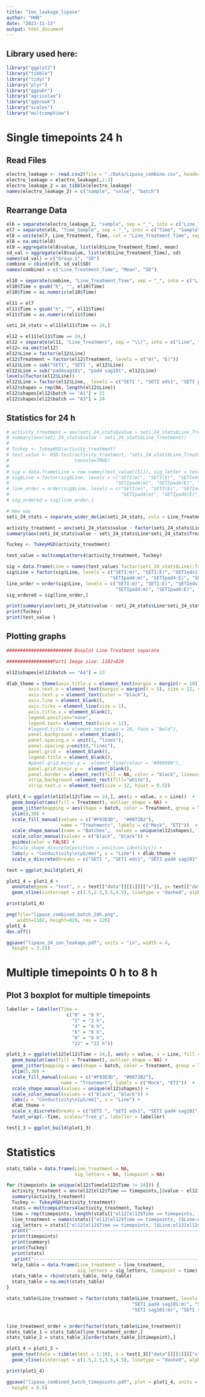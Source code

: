 ---
title: "Ion_leakage_lipase"
author: "HHN"
date: "2023-11-13"
output: html_document
---

## Library used here:

```{r Library, include=TRUE, echo=TRUE, message=FALSE}
library("ggplot2")
library("tibble")
library("tidyr")
library("plyr")
library("ggpubr")
library("agricolae")
library("ggbreak")
library("scales")
library("multcompView")
```


# Single timepoints 24 h
## Read Files

```{r Read Files, include=TRUE, echo=TRUE, message=FALSE}
electro_leakage <- read.csv2(file = "./Data/Lipase_combine.csv", header = TRUE, dec = ",", sep = ";", fileEncoding="UTF-8-BOM")
electro_leakage = electro_leakage[,1:3]
electro_leakage_2 = as_tibble(electro_leakage)
names(electro_leakage_2) = c("sample", "value", "batch")
```

## Rearrange Data

```{r Rearrange file format, include=TRUE, echo=TRUE, message=FALSE}
el6 = separate(electro_leakage_2, "sample", sep = "_", into = c("Line_Treatment", "Time_Sample"), extra = "merge")
el7 = separate(el6, "Time_Sample", sep = "_", into = c("Time", "Sample"), extra = "merge")
el8 = unite(el7, Line_Treatment, Time, col = "Line_Treatment_Time", sep = "_")
el8 = na.omit(el8)
el9 = aggregate(el8$value, list(el8$Line_Treatment_Time), mean)
sd_val = aggregate(el8$value, list(el8$Line_Treatment_Time), sd)
names(sd_val) = c("Group.1", "SD")
combine = cbind(el9, sd_val$SD)
names(combine) = c("Line_Treatment_Time", "Mean", "SD")

el10 = separate(combine, "Line_Treatment_Time", sep = "_", into = c("Line_Treatment", "Time"), extra = "merge")
el10$Time = gsub("h", "", el10$Time)
el10$Time = as.numeric(el10$Time)

el11 = el7
el11$Time = gsub("h", "", el11$Time)
el11$Time = as.numeric(el11$Time)

seti_24_stats = el11[el11$Time == 24,]

el12 = el11[el11$Time == 24,]
el12 = separate(el11, "Line_Treatment", sep = "\\(", into = c("Line", "Treatment"), extra = "merge")
el12= na.omit(el12)
el12$Line = factor(el12$Line)
el12$Treatment = factor(el12$Treatment, levels = c("m)", "E)"))
el12$Line = sub("SETI", "SETI ", el12$Line)
el12$Line = sub("pad4sag101", "pad4 sag101", el12$Line)
levels(factor(el12$Line))
el12$Line = factor(el12$Line,  levels = c("SETI ", "SETI eds1", "SETI pad4 sag101", "SETI pad4", "SETI sag101"))
el12$shapes = rep(NA, length(el12$Line))
el12$shapes[el12$batch == "A1"] = 21
el12$shapes[el12$batch == "A3"] = 24
```

## Statistics for 24 h

```{r Statistics 24 hours, include=TRUE, echo=TRUE, message=FALSE}
# activity_treatment = aov(seti_24_stats$value ~ seti_24_stats$Line_Treatment)
# summary(aov(seti_24_stats$value ~ seti_24_stats$Line_Treatment))
# 
# Tuckey <- TukeyHSD(activity_treatment)
# test_value <- HSD.test(activity_treatment, "seti_24_stats$Line_Treatment", group = TRUE,
#                        console=TRUE)
# 
# sig = data.frame(Line = row.names(test_value[[5]]), sig_letter = test_value[[5]][[2]])
# sig$Line = factor(sig$Line, levels = c("SETI(m)", "SETI(E)", "SETIeds1(m)", "SETIeds1(E)", "SETIpad4sag101(m)", "SETIpad4sag101(E)", 
#                                       "SETIpad4(m)", "SETIpad4(E)", "SETIsag101(m)", "SETIsag101(E)"))
# line_order = order(sig$Line, levels = c("SETI(m)", "SETI(E)", "SETIeds1(m)", "SETIeds1(E)", "SETIpad4sag101(m)", "SETIpad4sag101(E)", 
#                                         "SETIpad4(m)", "SETIpad4(E)", "SETIsag101(m)", "SETIsag101(E)"))
# sig_ordered = sig[line_order,]

# New way
seti_24_stats = separate_wider_delim(seti_24_stats, cols = Line_Treatment, delim = "(", names = c("Line", "Treatment"))

activity_treatment = aov(seti_24_stats$value ~ factor(seti_24_stats$Line)*factor(seti_24_stats$Treatment) + factor(seti_24_stats$batch))
summary(aov(seti_24_stats$value ~ seti_24_stats$Line*seti_24_stats$Treatment + seti_24_stats$batch))

Tuckey <- TukeyHSD(activity_treatment)

test_value = multcompLetters4(activity_treatment, Tuckey)

sig = data.frame(Line = names(test_value$`factor(seti_24_stats$Line):factor(seti_24_stats$Treatment)`[[1]]), sig_letter = test_value$`factor(seti_24_stats$Line):factor(seti_24_stats$Treatment)`[[1]] )
sig$Line = factor(sig$Line, levels = c("SETI:m)", "SETI:E)", "SETIeds1:m)", "SETIeds1:E)", "SETIpad4sag101:m)", "SETIpad4sag101:E)", 
                                      "SETIpad4:m)", "SETIpad4:E)", "SETIsag101:m)", "SETIsag101:E)"))
line_order = order(sig$Line, levels = c("SETI:m)", "SETI:E)", "SETIeds1:m)", "SETIeds1:E)", "SETIpad4sag101:m)", "SETIpad4sag101:E)", 
                                        "SETIpad4:m)", "SETIpad4:E)", "SETIsag101:m)", "SETIsag101:E)"))
sig_ordered = sig[line_order,]

print(summary(aov(seti_24_stats$value ~ seti_24_stats$Line*seti_24_stats$Treatment + seti_24_stats$batch)))
print(Tuckey)
print(test_value )

```

## Plotting graphs

```{r Statistics single timepoint, include=TRUE, echo=TRUE, message=FALSE}
######################## Boxplot Line Treatment separate

#################Part1 Image size: 1182×829

el12$shapes[el12$batch == "A4"] = 23

dlab_theme = theme(axis.title.y = element_text(margin = margin(r = 10)), text = element_text(size=12), axis.text = element_text(size=12),
        axis.text.x = element_text(margin = margin(t = 5), size = 12, colour = "black", angle = 20, hjust=1),
        axis.text.y = element_text(color = "black"),
        axis.line = element_blank(),
        axis.ticks = element_line(size = 1),
        axis.title.x = element_blank(),
        legend.position="none", 
        legend.text= element_text(size = 12),
        #legend.title = element_text(size = 16, face = "bold"),
        panel.background = element_blank(),
        panel.spacing.x = unit(1, "lines"),
        panel.spacing.y=unit(0,"lines"),
        panel.grid =  element_blank(),
        legend.title = element_blank(),
        #panel.grid.major.y =  element_line(colour = "#999999"),
        panel.grid.minor.y =  element_blank(),
        panel.border = element_rect(fill = NA, color = "black", linewidth = 1),
        strip.background =element_rect(fill="white"),
        strip.text.x = element_text(size = 12, hjust = 0.5))

plot1_4 = ggplot(el12[el12$Time == 24,], aes(y = value, x = Line))  +
  geom_boxplot(aes(fill = Treatment), outlier.shape = NA) +
  geom_jitter(mapping = aes(shape = batch, color = Treatment, group = Treatment), fill = "grey", size=1.5, position = position_jitterdodge(jitter.width = 0.3, dodge.width = 0.75)) +
  ylim(8,30) +
  scale_fill_manual(values = c("#F93D3D",  "#0072B2"),
                    name = "Treatments", labels = c("Mock", "ETI"))  +
  scale_shape_manual(name = "Batches",  values = unique(el12$shapes), labels = c("B1", "B2", "B3")) +
  scale_color_manual(values = c("black", "black")) +
  guides(color = FALSE) +
  #scale_shape_discrete(position = position_identity()) +
  labs(y = "Conductivity\n(µS/mm)", x = "Line") + dlab_theme +
  scale_x_discrete(breaks = c("SETI ", "SETI eds1", "SETI pad4 sag101", "SETI pad4", "SETI sag101"), labels=c(expression("SETI wt"), expression("SETI" ~ italic("eds1")), expression("SETI" ~ italic("pad4 sag101")), expression("SETI" ~ italic("pad4")), expression("SETI" ~ italic("sag101"))))

test = ggplot_build(plot1_4)

plot1_4 = plot1_4 +
  annotate(geom = "text", x = test[["data"]][[1]][["x"]], y= test[["data"]][[1]][["ymax"]] + 0.9, label = sig_ordered$sig_letter, size = 3, color = "black") +
  geom_vline(xintercept = c(1.5,2.5,3.5,4.5), linetype = "dashed", alpha = 0.25)

print(plot1_4)
```


```{r Printing Plot 1, include=TRUE, echo=TRUE, message=FALSE, eval=FALSE}
png(file="lipase_combined_batch_24h.png",
    width=1182, height=829, res = 120)
plot1_4
dev.off()

ggsave("lipase_24_ion_leakage.pdf", units = "in", width = 4,
  height = 3.25)

```

# Multiple timepoints 0 h to 8 h
## Plot 3 boxplot for multiple timepoints

```{r Boxplots multiple timepoints, include=TRUE, echo=TRUE, message=FALSE}

labeller = labeller(Time = 
                      c("0" = "0 h",
                        "2" = "2 h",
                        "4" = "4 h",
                        "6" = "6 h",
                        "8" = "8 h",
                        "22" = "22 h"))

plot1_3 = ggplot(el12[el12$Time < 24,], aes(y = value, x = Line, fill = Treatment)) +
  geom_boxplot(aes(fill = Treatment), outlier.shape = NA) +
  geom_jitter(mapping = aes(shape = batch, color = Treatment, group = Treatment), fill = "grey", size=1, position = position_jitterdodge(jitter.width = 0.3, dodge.width = 0.75 )) +
  ylim(5,30) +
  scale_fill_manual(values = c("#F93D3D",  "#0072B2"),
                    name = "Treatment", labels = c("Mock", "ETI"))  +
  scale_shape_manual(values = unique(el12$shapes)) +
  scale_color_manual(values = c("black", "black")) +
  labs(y = "Conductivity\n[µS/mm]", x = "Line") +
  dlab_theme +
  scale_x_discrete(breaks = c("SETI ", "SETI eds1", "SETI pad4 sag101", "SETI pad4", "SETI sag101"), labels=c(expression("SETI wt"), expression("SETI" ~ italic("eds1")), expression("SETI" ~ italic("pad4 sag101")), expression("SETI" ~ italic("pad4")), expression("SETI" ~ italic("sag101")))) + 
  facet_wrap(.~Time, scales="free_y", labeller = labeller)

test1_3 = ggplot_build(plot1_3)
```

# Statistics

```{r Statistics boxplots multiple timepoints statistics, include=TRUE, echo=TRUE, message=FALSE}

stats_table = data.frame(Line_treatment = NA,
                         sig_letters = NA, timepoint = NA)

for (timepoints in unique(el12$Time[el12$Time != 24])) {
  activity_treatment = aov(el12[el12$Time == timepoints,]$value ~ el12[el12$Time == timepoints,]$Line*el12[el12$Time == timepoints,]$Treatment + el12[el12$Time == timepoints,]$batch)
  summary(activity_treatment)
  Tuckey <- TukeyHSD(activity_treatment)
  stats = multcompLetters4(activity_treatment, Tuckey)
  time = rep(timepoints, length(stats[["el12[el12$Time == timepoints, ]$Line:el12[el12$Time == timepoints, ]$Treatment"]][[1]]))
  line_treatment = names(stats[["el12[el12$Time == timepoints, ]$Line:el12[el12$Time == timepoints, ]$Treatment"]][[1]])
  sig_letters = stats[["el12[el12$Time == timepoints, ]$Line:el12[el12$Time == timepoints, ]$Treatment"]][[1]]
  print("--------------------------------------------------------------------------------------")
  print(timepoints)
  print(summary)
  print(Tuckey)
  print(stats)
   print("--------------------------------------------------------------------------------------")
  help_table = data.frame(Line_treatment = line_treatment,
                          sig_letters = sig_letters, timepoint = time)
  stats_table = rbind(stats_table, help_table)
  stats_table = na.omit(stats_table)
}

stats_table$Line_treatment = factor(stats_table$Line_treatment, levels = c("SETI :m)", "SETI :E)", "SETI eds1:m)", "SETI eds1:E)",
                                              "SETI pad4 sag101:m)", "SETI pad4 sag101:E)", "SETI pad4:m)", "SETI pad4:E)",
                                              "SETI sag101:m)", "SETI sag101:E)"))


line_treatment_order = order(factor(stats_table$Line_treatment))
stats_table_1 = stats_table[line_treatment_order,]
stats_table_2 = stats_table_1[order(stats_table_1$timepoint),]

```

```{r Boxplots multiple timepoints statistics}

plot1_4 = plot1_3 +
  geom_text(data = tibble(test = 1:10), x = test1_3[["data"]][[1]][["x"]], y = test1_3[["data"]][[1]][["ymax"]] + 1.75, label = stats_table_2$sig_letters, size = 3, color = "black", inherit.aes = FALSE) +
  geom_vline(xintercept = c(1.5,2.5,3.5,4.5), linetype = "dashed", alpha = 0.25)

print(plot1_4)
```

```{r Print boxplots multiple timepoints statistics, include=FALSE, eval=FALSE}

ggsave("lipase_combined_batch_timepoints.pdf", plot = plot1_4, units = "in", width = 8,
  height = 6.5)

```